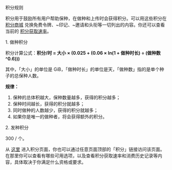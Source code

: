 <Heading1 id="content">积分规则</Heading1>

积分用于鼓励所有用户帮助保种，在做种和上传时会获得积分。可以用这些积分在 [积分商城](bonus.php) 兑换免费令牌、~印记、~邀请和头衔等一切列出的内容。你还可以查看当前的 [积分获取速率](bonus.php?action=bprates)。

<Heading2 id="seeding">1. 做种积分</Heading2>

积分计算公式：**积分/时 = 大小 × (0.025 + (0.06 × ln(1 + 做种时长) ÷ (做种数^0.6)))**

其中，「大小」的单位是 GiB，「做种时长」的单位是天，「做种数」指的是单个种子的总保种人数。

**规律：**
1. 保种的总体积越大，保种数量越多，获得的积分越多；
1. 保种时间越长，获得的积分就越多；
1. 同时做种的人数越少，获得的积分就越多；
1. 如果你是唯一的做种者，将会获得额外的积分。

<Heading2 id="uploading">2. 发种积分</Heading2>

300 / 个。

从 [这里](bonus.php) 进入积分页面，你也可以通过任意页面顶部的「积分」链接访问该页面。在那里你可以查看有哪些可用选项，以及查看积分获取速率和消费历史记录等内容，具体取决于你满足什么资格或要求。